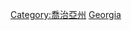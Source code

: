 {{Commons category|Buildings in Georgia (U.S. state)}}

[[Category:喬治亞州|Category:喬治亞州]]
[[Category:美國各州建築物|Georgia]]